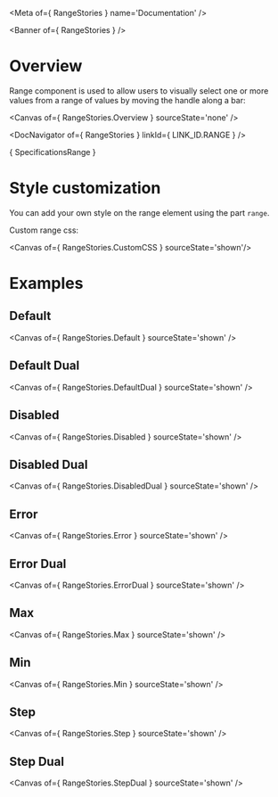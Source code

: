 
<Meta of={ RangeStories } name='Documentation' />

<Banner of={ RangeStories } />

# Overview

Range component is used to allow users to visually select one or more values from a range of values by moving the handle along a bar:

<Canvas of={ RangeStories.Overview } sourceState='none' />

<DocNavigator of={ RangeStories } linkId={ LINK_ID.RANGE } />

<Markdown>{ SpecificationsRange }</Markdown>

# Style customization

You can add your own style on the range element using the part `range`.

Custom range css:

<Canvas of={ RangeStories.CustomCSS } sourceState='shown'/>

# Examples

## Default

<Canvas of={ RangeStories.Default } sourceState='shown' />

## Default Dual

<Canvas of={ RangeStories.DefaultDual } sourceState='shown' />

## Disabled
<Canvas of={ RangeStories.Disabled } sourceState='shown' />

## Disabled Dual
<Canvas of={ RangeStories.DisabledDual } sourceState='shown' />

## Error
<Canvas of={ RangeStories.Error } sourceState='shown' />

## Error Dual
<Canvas of={ RangeStories.ErrorDual } sourceState='shown' />

## Max
<Canvas of={ RangeStories.Max } sourceState='shown' />

## Min
<Canvas of={ RangeStories.Min } sourceState='shown' />

## Step
<Canvas of={ RangeStories.Step } sourceState='shown' />

## Step Dual
<Canvas of={ RangeStories.StepDual } sourceState='shown' />

